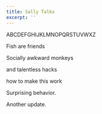 ```yaml
---
title: Sally Talks
excerpt: ''
---
```


ABCDEFGHIJKLMNOPQRSTUVWXZ

Fish are friends

Socially awkward monkeys

and talentless hacks

how to make this work

Surprising behavior.

Another update.
